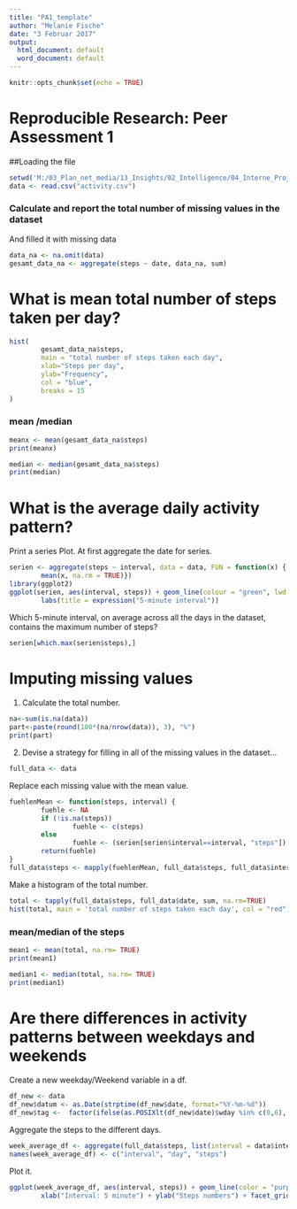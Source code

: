 ---
title: "PA1_template"
author: "Melanie Fische"
date: "3 Februar 2017"
output:
  html_document: default
  word_document: default
---

```{r setup, include=FALSE}
knitr::opts_chunk$set(echo = TRUE)
```

# Reproducible Research: Peer Assessment 1

##Loading the file

```{r}
setwd('M:/03_Plan_net_media/13_Insights/02_Intelligence/04_Interne_Projekte/Melanie/Coursera/Kurs 5/Assigment1')
data <- read.csv("activity.csv")
```

### Calculate and report the total number of missing values in the dataset

And filled it with missing data

```{r}
data_na <- na.omit(data)
gesamt_data_na <- aggregate(steps ~ date, data_na, sum)
```

# What is mean total number of steps taken per day?

```{r}
hist(
        gesamt_data_na$steps, 
        main = "total number of steps taken each day", 
        xlab="Steps per day", 
        ylab="Frequency", 
        col = "blue", 
        breaks = 15
)
```

### mean /median

```{r}
meanx <- mean(gesamt_data_na$steps)
print(meanx)

median <- median(gesamt_data_na$steps)
print(median)
```
# What is the average daily activity pattern?

Print a series Plot. At first aggregate the date for series.

```{r}
serien <- aggregate(steps ~ interval, data = data, FUN = function(x) {
        mean(x, na.rm = TRUE)})
library(ggplot2)
ggplot(serien, aes(interval, steps)) + geom_line(colour = "green", lwd = 2) + 
        labs(title = expression("5-minute interval"))
```
Which 5-minute interval, on average across all the days in the dataset, contains the maximum number of steps?
```{r}
serien[which.max(serien$steps),]
```
# Imputing missing values

1. Calculate the total number.
```{r}
na<-sum(is.na(data))
part<-paste(round(100*(na/nrow(data)), 3), "%")
print(part)
```
2. Devise a strategy for filling in all of the missing values in the dataset...
```{r}
full_data <- data
```
Replace each missing value with the mean value.
```{r}
fuehlenMean <- function(steps, interval) {
        fuehle <- NA
        if (!is.na(steps))
                fuehle <- c(steps)
        else
                fuehle <- (serien[serien$interval==interval, "steps"])
        return(fuehle)
}
full_data$steps <- mapply(fuehlenMean, full_data$steps, full_data$interval)
```
Make a histogram of the total number.
```{r}
total <- tapply(full_data$steps, full_data$date, sum, na.rm=TRUE)
hist(total, main = 'total number of steps taken each day', col = "red")
```
### mean/median of the steps
```{r}
mean1 <- mean(total, na.rm= TRUE)
print(mean1)

median1 <- median(total, na.rm= TRUE)
print(median1)
```
# Are there differences in activity patterns between weekdays and weekends

Create a new weekday/Weekend variable in a df.
```{r}
df_new <- data
df_new$datum <- as.Date(strptime(df_new$date, format="%Y-%m-%d")) 
df_new$tag <-  factor(ifelse(as.POSIXlt(df_new$date)$wday %in% c(0,6), 'weekend', 'weekday'))
```
Aggregate the steps to the different days.
```{r}
week_average_df <- aggregate(full_data$steps, list(interval = data$interval, day = df_new$tag), mean)
names(week_average_df) <- c("interval", "day", "steps")
```
Plot it.
```{r}
ggplot(week_average_df, aes(interval, steps)) + geom_line(color = "purple3", lwd = 1) + 
        xlab("Interval: 5 minute") + ylab("Steps numbers") + facet_grid(day ~ .)
```